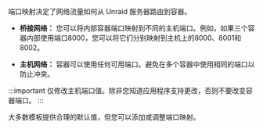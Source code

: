 端口映射决定了网络流量如何从 Unraid 服务器路由到容器。

- **桥接网络：** 您可以将内部容器端口映射到不同的主机端口。例如，如果三个容器内部使用端口8000，您可以将它们分别映射到主机上的8000、8001和8002。

- **主机网络：** 容器可以使用任何可用端口。避免在多个容器中使用相同的端口以防止冲突。

:::important
仅修改主机端口值。除非您知道应用程序支持更改，否则不要改变容器端口。
:::

大多数模板提供合理的默认值，但您可以添加或调整端口映射。
